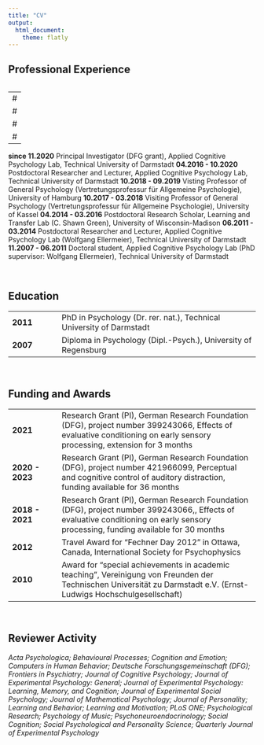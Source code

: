 ```yaml
---
title: "CV"
output: 
  html_document:
    theme: flatly
---
```


## **Professional Experience**

<table class="table table-hover">
<col style="width:20%">
<col style="width:80%">
---
#<tr>
#  <td> **since 04.2021**</td>
#  <td>Professor of General Psychology (Allgemeine Psychologie), Faculty of Health, Health and Medical University Potsdam</td>
#</tr>
---
<tr>
  <td>**since 11.2020**</td>
  <td>Principal Investigator (DFG grant), Applied Cognitive Psychology Lab, Technical University of Darmstadt</td>
</tr>
<tr>
  <td>**04.2016 - 10.2020**</td>
  <td>Postdoctoral Researcher and Lecturer, Applied Cognitive Psychology Lab, Technical University of Darmstadt</td>
</tr>
<tr>
  <td>**10.2018 - 09.2019**</td>
  <td>Visting Professor of General Psychology (Vertretungsprofessur für Allgemeine Psychologie), University of Hamburg</td>
</tr>
<tr>
  <td>**10.2017 - 03.2018**</td>
  <td>Visiting Professor of General Psychology (Vertretungsprofessur für Allgemeine Psychologie), University of Kassel</td>
</tr>
<tr>
  <td>**04.2014 - 03.2016**</td>
  <td>Postdoctoral Research Scholar, Learning and Transfer Lab (C. Shawn Green), University of Wisconsin-Madison</td>
</tr>
<tr>
  <td>**06.2011 - 03.2014**</td>
  <td>Postdoctoral Researcher and Lecturer, Applied Cognitive Psychology Lab (Wolfgang Ellermeier), Technical University of Darmstadt</td>
</tr>
<tr>
  <td>**11.2007 - 06.2011**</td>
  <td>Doctoral student, Applied Cognitive Psychology Lab (PhD supervisor: Wolfgang Ellermeier), Technical University of Darmstadt</td>
</tr>
</table>

<br>

## **Education**

<!--
| | |
| -------------: | ------------------------------------| --------------------------------- |
| **07.2011**   | PhD in Psychology (Dr. rer. nat.)   | Technical University of Darmstadt |
| **09.2007**   | Diploma in Psychology (Dipl.-Psych.)| University of Regensburg |
| | |
-->

<table class="table table-hover">
<col style="width:20%">
<col style="width:80%">
<tr>
  <td>**2011**</td>
  <td>PhD in Psychology (Dr. rer. nat.), Technical University of Darmstadt</td>
</tr>
<tr>
  <td>**2007**</td>
  <td>Diploma in Psychology (Dipl.-Psych.), University of Regensburg</td>
</tr>
</table>

<br>

<!--
## **Offered Faculty Positions**
<table>
<col style="width:15%">
<col style="width:85%">
<tr>
  <td>**2020**</td>
  <td>Professor for General Psychology (Allgemeine Psychologie), Health and Medical University Potsdam, Germany (accepted)</td>
</tr>
<tr>
  <td></td>
  <td>Senior Lecturer for Cognitive Psychology, Northumbria University, Newcasle upon Tyne, UK (declined)</td>
</tr>
</table>
-->

## **Funding and Awards**

<table class="table table-hover">
<col style="width:20%">
<col style="width:80%">
<tr>
  <td>**2021**</td>
  <td>Research Grant (PI), German Research Foundation (DFG), project number 399243066, Effects of evaluative conditioning on early sensory processing, extension for 3 months</td>
</tr>
<tr>
  <td>**2020 - 2023**</td>
  <td>Research Grant (PI), German Research Foundation (DFG), project number 421966099, Perceptual and cognitive control of auditory distraction, funding available for 36 months</td>
</tr>
<tr>
  <td>**2018 - 2021**</td>
  <td>Research Grant (PI), German Research Foundation (DFG), project number 399243066,, Effects of evaluative conditioning on early sensory processing, funding available for 30 months</td>
</tr>
<tr>
  <td>**2012**</td>
  <td>Travel Award for “Fechner Day 2012” in Ottawa, Canada, International Society for Psychophysics</td>
</tr>
<tr>
  <td>**2010**</td>
  <td>Award for “special achievements in academic teaching”, Vereinigung von Freunden der Technischen Universität zu Darmstadt e.V. (Ernst-Ludwigs Hochschulgesellschaft)</td>
</tr>
</table>

<br>

## **Reviewer Activity**

*Acta Psychologica; Behavioural Processes; Cognition and Emotion; Computers in Human Behavior; Deutsche Forschungsgemeinschaft (DFG);
Frontiers in Psychiatry; Journal of Cognitive Psychology; Journal of Experimental Psychology: General; Journal of Experimental Psychology: Learning, Memory, and Cognition; Journal of Experimental Social Psychology; Journal of Mathematical Psychology; Journal of Personality;
Learning and Behavior; Learning and Motivation; PLoS ONE; Psychological Research; Psychology of Music; Psychoneuroendocrinology; Social Cognition; Social Psychological and Personality Science; Quarterly Journal of Experimental Psychology*
